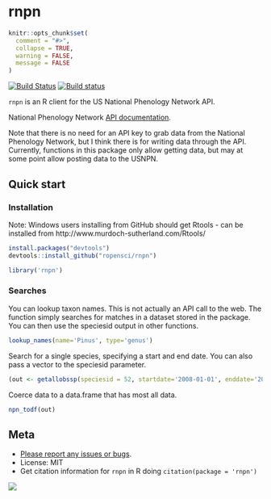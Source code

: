rnpn
========

```r
knitr::opts_chunk$set(
  comment = "#>",
  collapse = TRUE,
  warning = FALSE,
  message = FALSE
)
```

[![Build Status](https://api.travis-ci.org/ropensci/rnpn.png)](https://travis-ci.org/ropensci/rnpn)
[![Build status](https://ci.appveyor.com/api/projects/status/es65utr5jmfmcsrg/branch/master)](https://ci.appveyor.com/project/sckott/rnpn/branch/master)

`rnpn` is an R client for the US National Phenology Network API.

National Phenology Network [API documentation](https://docs.google.com/document/d/1yNjupricKOAXn6tY1sI7-EwkcfwdGUZ7lxYv7fcPjO8/edit?hl=en_US).

Note that there is no need for an API key to grab data from the National Phenology Network, but I think there is for writing data through the API. Currently, functions in this package only allow getting data, but may at some point allow posting data to the USNPN.

## Quick start

### Installation

Note: Windows users installing from GitHub should get Rtools - can be installed from http://www.murdoch-sutherland.com/Rtools/

```r
install.packages("devtools")
devtools::install_github("ropensci/rnpn")
```

```r
library('rnpn')
```

### Searches

You can lookup taxon names. This is not actually an API call to the web. The function simply searches for matches in a dataset stored in the package. You can then use the speciesid output in other functions.

```r
lookup_names(name='Pinus', type='genus')
```

Search for a single species, specifying a start and end date. You can also pass a vector to the speciesid parameter.

```r
(out <- getallobssp(speciesid = 52, startdate='2008-01-01', enddate='2010-12-31'))
```

Coerce data to a data.frame that has most all data.

```r
npn_todf(out)
```

## Meta

* [Please report any issues or bugs](https://github.com/ropensci/rnpn/issues).
* License: MIT
* Get citation information for `rnpn` in R doing `citation(package = 'rnpn')`

[![](http://ropensci.org/public_images/github_footer.png)](http://ropensci.org)
